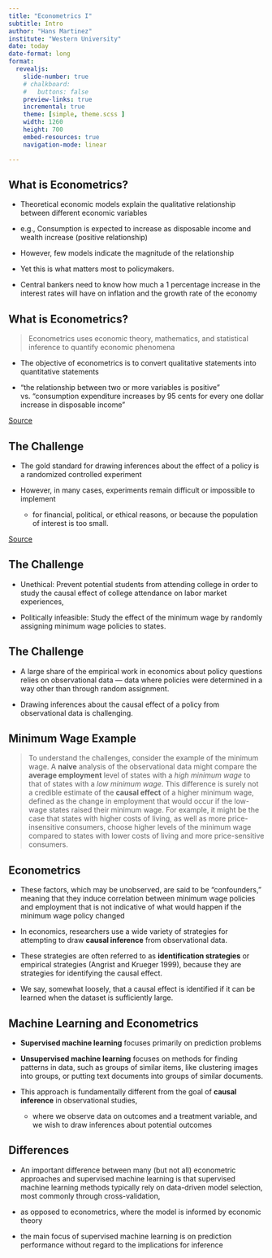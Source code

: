```yaml
---
title: "Econometrics I"
subtitle: Intro
author: "Hans Martinez"
institute: "Western University"
date: today
date-format: long
format:
  revealjs: 
    slide-number: true
    # chalkboard: 
    #   buttons: false
    preview-links: true
    incremental: true
    theme: [simple, theme.scss ]
    width: 1260
    height: 700
    embed-resources: true
    navigation-mode: linear

---
```

## What is Econometrics?

- Theoretical economic models explain the qualitative relationship between different economic variables

- e.g., Consumption is expected to increase as disposable income and wealth increase (positive relationship)

- However, few models indicate the magnitude of the relationship

- Yet this is what matters most to policymakers. 

- Central bankers need to know how much a 1 percentage increase in the interest rates will have on inflation and the growth rate of the economy

## What is Econometrics?

> Econometrics uses economic theory, mathematics, and statistical inference to quantify economic phenomena

- The objective of econometrics is to convert qualitative statements into quantitative statements

- “the relationship between two or more variables is positive” vs. “consumption expenditure increases by 95 cents for every one dollar increase in disposable income”

[Source](https://www.imf.org/external/pubs/ft/fandd/2011/12/basics.htm){.footer}

## The Challenge

- The gold standard for drawing inferences about the effect of a policy is a randomized controlled experiment

- However, in many cases, experiments remain difficult or impossible to implement
    - for financial, political, or ethical reasons, or because the population of interest is too small.

[Source](https://pubs.aeaweb.org/doi/pdfplus/10.1257/jep.31.2.3){.footer}

## The Challenge

- Unethical: Prevent potential students from attending college in order to study the causal effect of college attendance on labor market experiences, 

- Politically infeasible: Study the effect of the minimum wage by randomly assigning minimum wage policies to states.

## The Challenge

- A large share of the empirical work in economics about policy questions relies on observational data 
    — data where policies were determined in a way other than through random assignment. 

- Drawing inferences about the causal effect of a policy from observational data is challenging.

## Minimum Wage Example

> To understand the challenges, consider the example of the minimum wage. A **naive** analysis of the observational data might compare the **average employment** level of states with a *high minimum wage* to that of states with a *low minimum wage*. This difference is surely not a credible estimate of the **causal effect** of a higher minimum wage, defined as the change in employment that would occur if the low-wage states raised their minimum wage. For example, it might be the case that states with higher costs of living, as well as more price-insensitive consumers, choose higher levels of the minimum wage compared to states with lower costs of living and more price-sensitive consumers.

## Econometrics

- These factors, which may be unobserved, are said to be “confounders,” meaning that they induce correlation between minimum wage policies and employment that is not indicative of what would happen if the minimum wage policy changed

- In economics, researchers use a wide variety of strategies for attempting to draw **causal inference** from observational data. 

- These strategies are often referred to as **identification strategies** or empirical strategies (Angrist and Krueger 1999), because they are strategies for identifying the causal effect. 

- We say, somewhat loosely, that a causal effect is identified if it can be learned when the dataset is sufficiently large.

## Machine Learning and Econometrics

- **Supervised machine learning** focuses primarily on prediction problems

- **Unsupervised machine learning** focuses on methods for finding patterns in data, such as groups of similar items, like clustering images into groups, or putting text documents into groups of similar documents.

- This approach is fundamentally different from the goal of **causal inference** in observational studies, 
    - where we observe data on outcomes and a treatment variable, and we wish to draw inferences about potential outcomes

## Differences

- An important difference between many (but not all) econometric approaches and supervised machine learning is that supervised machine learning methods typically rely on data-driven model selection, most commonly through cross-validation,

- as opposed to econometrics, where the model is informed by economic theory

- the main focus of supervised machine learning is on prediction performance without regard to the implications for inference